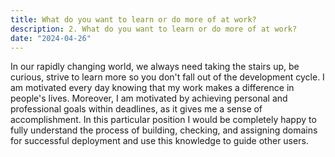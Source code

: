 ```yaml
---
title: What do you want to learn or do more of at work?
description: 2. What do you want to learn or do more of at work?
date: "2024-04-26"
---
```


In our rapidly changing world, we always need taking the stairs up, be curious, strive to learn more so you don't fall out of the development cycle.
I am motivated every day knowing that my work makes a difference in people's lives. Moreover, I am motivated by achieving personal and professional goals within deadlines, as it gives me a sense of accomplishment.
In this particular position I would be completely happy to fully understand the process of building, checking, and assigning domains for successful deployment and use this knowledge to guide other users.
